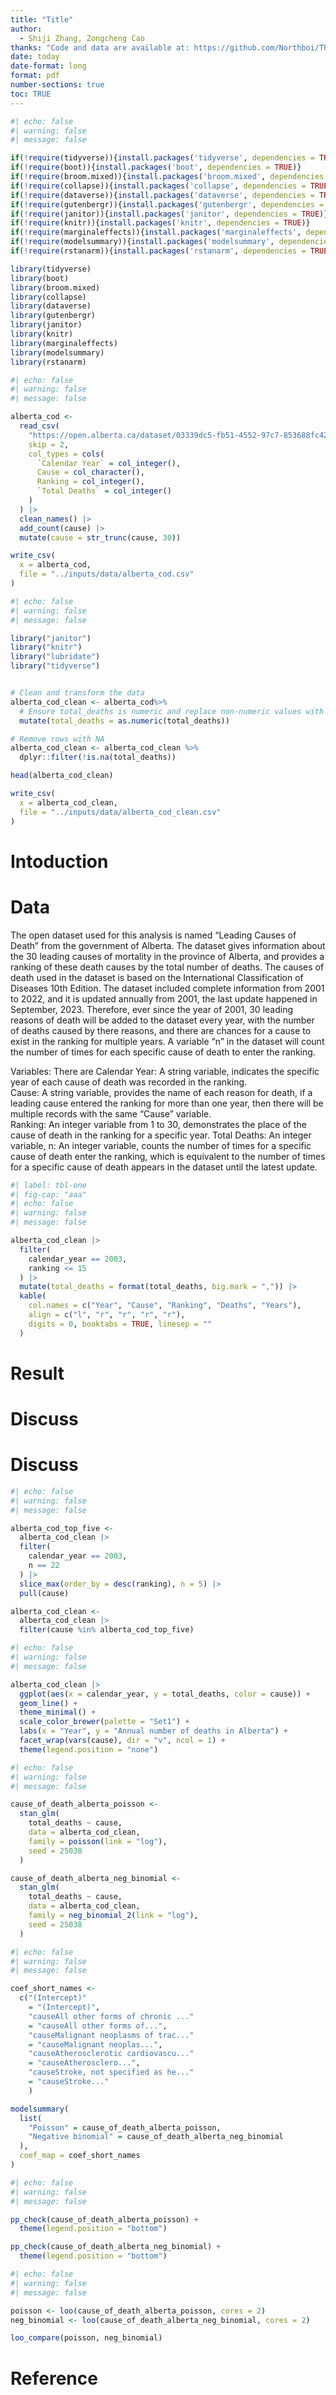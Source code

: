 ```yaml
---
title: "Title"
author: 
  - Shiji Zhang, Zongcheng Cao
thanks: "Code and data are available at: https://github.com/Northboi/The-Mortality-in-Alberta"
date: today
date-format: long
format: pdf
number-sections: true
toc: TRUE
---
```


```r
#| echo: false
#| warning: false
#| message: false

if(!require(tidyverse)){install.packages('tidyverse', dependencies = TRUE)}
if(!require(boot)){install.packages('boot', dependencies = TRUE)}
if(!require(broom.mixed)){install.packages('broom.mixed', dependencies = TRUE)}
if(!require(collapse)){install.packages('collapse', dependencies = TRUE)}
if(!require(dataverse)){install.packages('dataverse', dependencies = TRUE)}
if(!require(gutenbergr)){install.packages('gutenbergr', dependencies = TRUE)}
if(!require(janitor)){install.packages('janitor', dependencies = TRUE)}
if(!require(knitr)){install.packages('knitr', dependencies = TRUE)}
if(!require(marginaleffects)){install.packages('marginaleffects', dependencies = TRUE)}
if(!require(modelsummary)){install.packages('modelsummary', dependencies = TRUE)}
if(!require(rstanarm)){install.packages('rstanarm', dependencies = TRUE)}

library(tidyverse)
library(boot)
library(broom.mixed)
library(collapse)
library(dataverse)
library(gutenbergr)
library(janitor)
library(knitr)
library(marginaleffects)
library(modelsummary)
library(rstanarm)
```

```r
#| echo: false
#| warning: false
#| message: false

alberta_cod <-
  read_csv(
    "https://open.alberta.ca/dataset/03339dc5-fb51-4552-97c7-853688fc428d/resource/3e241965-fee3-400e-9652-07cfbf0c0bda/download/deaths-leading-causes.csv",
    skip = 2,
    col_types = cols(
      `Calendar Year` = col_integer(),
      Cause = col_character(),
      Ranking = col_integer(),
      `Total Deaths` = col_integer()
    )
  ) |>
  clean_names() |>
  add_count(cause) |>
  mutate(cause = str_trunc(cause, 30))

write_csv(
  x = alberta_cod,
  file = "../inputs/data/alberta_cod.csv"
)

```

```r
#| echo: false
#| warning: false
#| message: false

library("janitor")
library("knitr")
library("lubridate")
library("tidyverse")


# Clean and transform the data
alberta_cod_clean <- alberta_cod%>%
  # Ensure total_deaths is numeric and replace non-numeric values with NA
  mutate(total_deaths = as.numeric(total_deaths))

# Remove rows with NA
alberta_cod_clean <- alberta_cod_clean %>%
  dplyr::filter(!is.na(total_deaths))

head(alberta_cod_clean)

write_csv(
  x = alberta_cod_clean,
  file = "../inputs/data/alberta_cod_clean.csv"
) 
```
\newpage

# Intoduction

# Data

The open dataset used for this analysis is named “Leading Causes of Death” from the government of Alberta. The dataset gives information about the 30 leading causes of mortality in the province of Alberta, and provides a ranking of these death causes by the total number of deaths. The causes of death used in the dataset is based on the International Classification of Diseases 10th Edition. The dataset included complete information from 2001 to 2022, and it is updated annually from 2001, the last update happened in September, 2023. Therefore, ever since the year of 2001, 30 leading reasons of death will be added to the dataset every year, with the number of deaths caused by there reasons, and there are chances for a cause to exist in the ranking for multiple years. A variable “n” in the dataset will count the number of times for each specific cause of death to enter the ranking. 

Variables:
There are 
Calendar Year: A string variable, indicates the specific year of each cause of death was recorded in the ranking.  
Cause: A string variable, provides the name of each reason for death, if a leading cause entered the ranking for more than one year, then there will be multiple records with the same “Cause” variable.  
Ranking: An integer variable from 1 to 30, demonstrates the place of the cause of death in the ranking for a specific year. 
Total Deaths: An integer variable, 
n: An integer variable, counts the number of times for a specific cause of death enter the ranking, which is equivalent to the number of times for a specific cause of death appears in the dataset until the latest update. 


```r
#| label: tbl-one
#| fig-cap: "aaa"
#| echo: false
#| warning: false
#| message: false

alberta_cod_clean |>
  filter(
    calendar_year == 2003,
    ranking <= 15
  ) |>
  mutate(total_deaths = format(total_deaths, big.mark = ",")) |>
  kable(
    col.names = c("Year", "Cause", "Ranking", "Deaths", "Years"),
    align = c("l", "r", "r", "r", "r"),
    digits = 0, booktabs = TRUE, linesep = ""
  )
```

# Result

# Discuss

# Discuss

```r
#| echo: false
#| warning: false
#| message: false

alberta_cod_top_five <-
  alberta_cod_clean |>
  filter(
    calendar_year == 2003,
    n == 22
  ) |>
  slice_max(order_by = desc(ranking), n = 5) |>
  pull(cause)

alberta_cod_clean <-
  alberta_cod_clean |>
  filter(cause %in% alberta_cod_top_five)
```

```r
#| echo: false
#| warning: false
#| message: false

alberta_cod_clean |>
  ggplot(aes(x = calendar_year, y = total_deaths, color = cause)) +
  geom_line() +
  theme_minimal() +
  scale_color_brewer(palette = "Set1") +
  labs(x = "Year", y = "Annual number of deaths in Alberta") +
  facet_wrap(vars(cause), dir = "v", ncol = 1) +
  theme(legend.position = "none")
```

```r
#| echo: false
#| warning: false
#| message: false

cause_of_death_alberta_poisson <-
  stan_glm(
    total_deaths ~ cause,
    data = alberta_cod_clean,
    family = poisson(link = "log"),
    seed = 25038
  )

cause_of_death_alberta_neg_binomial <-
  stan_glm(
    total_deaths ~ cause,
    data = alberta_cod_clean,
    family = neg_binomial_2(link = "log"),
    seed = 25038
  )
```

```r
#| echo: false
#| warning: false
#| message: false

coef_short_names <- 
  c("(Intercept)"
    = "(Intercept)",
    "causeAll other forms of chronic ..."
    = "causeAll other forms of...",
    "causeMalignant neoplasms of trac..."
    = "causeMalignant neoplas...",
    "causeAtherosclerotic cardiovascu..."
    = "causeAtherosclero...",
    "causeStroke, not specified as he..."
    = "causeStroke..."
    )

modelsummary(
  list(
    "Poisson" = cause_of_death_alberta_poisson,
    "Negative binomial" = cause_of_death_alberta_neg_binomial
  ),
  coef_map = coef_short_names
)
```

```r
#| echo: false
#| warning: false
#| message: false

pp_check(cause_of_death_alberta_poisson) +
  theme(legend.position = "bottom")

pp_check(cause_of_death_alberta_neg_binomial) +
  theme(legend.position = "bottom")
```

```r
#| echo: false
#| warning: false
#| message: false

poisson <- loo(cause_of_death_alberta_poisson, cores = 2)
neg_binomial <- loo(cause_of_death_alberta_neg_binomial, cores = 2)

loo_compare(poisson, neg_binomial)
```
\newpage

# Reference
